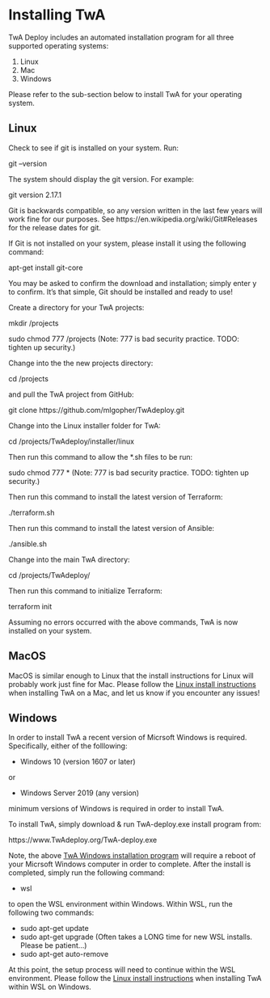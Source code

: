 # Installing TwA

TwA Deploy includes an automated installation program for all three supported operating systems:

1. Linux
1. Mac
1. Windows

Please refer to the sub-section below to install TwA for your operating system.

## Linux

Check to see if git is installed on your system.  Run:

git --version

The system should display the git version.  For example:

git version 2.17.1

Git is backwards compatible, so any version written in the last few years will work fine for our purposes.  See https://en.wikipedia.org/wiki/Git#Releases for the release dates for git.

If Git is not installed on your system, please install it using the following command:

apt-get install git-core

You may be asked to confirm the download and installation; simply enter y to confirm. It’s that simple, Git should be installed and ready to use!

Create a directory for your TwA projects:

mkdir /projects

sudo chmod 777 /projects   (Note: 777 is bad security practice.  TODO: tighten up security.)

Change into the the new projects directory:

cd /projects

and pull the TwA project from GitHub:

git clone https://github.com/mlgopher/TwAdeploy.git

Change into the Linux installer folder for TwA:

cd /projects/TwAdeploy/installer/linux

Then run this command to allow the *.sh files to be run:

sudo chmod 777 *   (Note: 777 is bad security practice.  TODO: tighten up security.)

Then run this command to install the latest version of Terraform:

./terraform.sh

Then run this command to install the latest version of Ansible:

./ansible.sh

Change into the main TwA directory:

cd /projects/TwAdeploy/

Then run this command to initialize Terraform:

terraform init

Assuming no errors occurred with the above commands, TwA is now installed on your system.


## MacOS

MacOS is similar enough to Linux that the install instructions for Linux will probably work just fine for Mac.  Please follow the [Linux install instructions](./installing-twa.html#linux) when installing TwA on a Mac, and let us know if you encounter any issues!

## Windows

In order to install TwA a recent version of Micrsoft Windows is required.  Specifically, either of the folllowing:

* Windows 10 (version  1607 or later) 

or 

* Windows Server 2019 (any version)

minimum versions of Windows is required in order to install TwA.

To install TwA, simply download & run TwA-deploy.exe install program from:

https://www.TwAdeploy.org/TwA-deploy.exe

Note, the above [TwA Windows installation program](./TwA-deploy.exe) will require a reboot of your Micrsoft Windows computer in order to complete.  After the install is completed, simply run the following command:

* wsl

to open the WSL environment within Windows.  Within WSL, run the following two commands:

* sudo apt-get update
* sudo apt-get upgrade (Often takes a LONG time for new WSL installs.  Please be patient...)
* sudo apt-get auto-remove

At this point, the setup process will need to continue within the WSL environment.  Please follow the [Linux install instructions](./installing-twa.html#linux) when installing TwA within WSL on Windows. 
 
